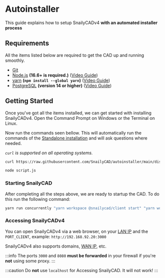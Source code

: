 # Autoinstaller

This guide explains how to setup SnailyCADv4 **with an automated installer process**

## Requirements

All the items listed below are required to get the CAD up and running smoothly.

- [Git](https://git-scm.com/downloads)
- [Node.js](https://nodejs.org) **(16.6+ is required.)** ([Video Guide](https://youtu.be/rp308wNdXU8))
- [yarn](https://npmjs.com/package/yarn) **(`npm install --global yarn`)** ([Video Guide](https://youtu.be/rp308wNdXU8))
- [PostgreSQL](https://www.postgresql.org/download/) **(version 14 or higher)** ([Video Guide](https://www.youtube.com/watch?v=ZKWZvafvqwM))

## Getting Started

Once you've got all the items installed, we can get started with installing SnailyCADv4.
Open the Command Prompt on Windows or the Terminal on Linux.

Now run the commands seen bellow. This will automatically run the commands of the [Standalone installation](/docs/installations/methods/standalone) and will ask questions where needed.

_`curl` is supported on all operating systems._

```bash
curl https://raw.githubusercontent.com/SnailyCAD/autoinstaller/main/dist/index.js > script.js

node script.js
```

### Starting SnailyCAD

After completing all the steps above, we are ready to startup the CAD. To do this run the following command:

```bash
yarn run concurrently "yarn workspace @snailycad/client start" "yarn workspace @snailycad/api generate && yarn workspace @snailycad/api start"
```

### Accessing SnailyCADv4

You can open SnailyCADv4 via a web browser, on your [LAN IP](https://en.wikipedia.org/wiki/Local_area_network) and the `PORT_CLIENT`, example: `http://192.168.92.20:3000`

SnailyCADv4 also supports domains, [WAN IP](https://en.wikipedia.org/wiki/Wide_area_network), etc.

:::info
The ports `3000` and `8080` **must be forwarded** in your firewall if you're **not** using some proxy.
:::

:::caution
Do **not** use `localhost` for Accessing SnailyCAD. It will not work!
:::

